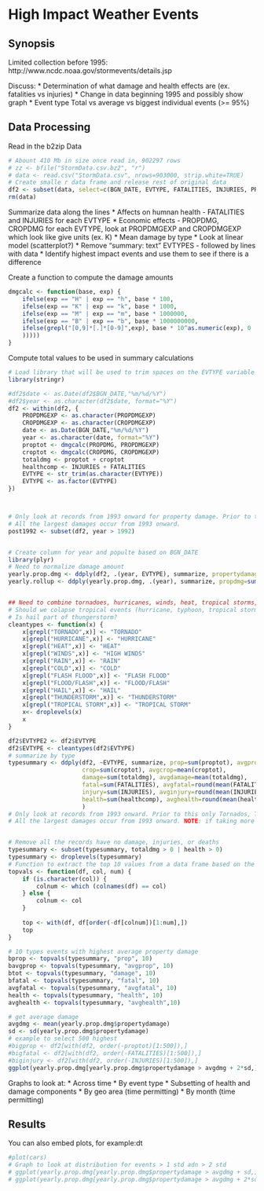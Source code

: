 High Impact Weather Events
========================================================

## Synopsis

Limited collection before 1995: http://www.ncdc.noaa.gov/stormevents/details.jsp

Discuss:
* Determination of what damage and health effects are (ex. fatalities vs injuries)
* Change in data beginning 1995 and possibly show graph
* Event type Total vs average vs biggest individual events (>= 95%)

## Data Processing
Read in the b2zip Data
```r
# Abount 410 Mb in size once read in, 902297 rows
# zz <- bfile("StormData.csv.bz2", "r")
# data <- read.csv("StormData.csv", nrows=903000, strip.white=TRUE)
# Create smalle r data frame and release rest of original data
df2 <- subset(data, select=c(BGN_DATE, EVTYPE, FATALITIES, INJURIES, PROPDMG, PROPDMGEXP,CROPDMG,CROPDMGEXP,F,MAG))
rm(data)
```

Summarize data along the lines
* Affects on humnan health - FATALITIES and INJURIES  for each EVTYPE
* Economic effects - PROPDMG, CROPDMG for each EVTYPE, look at PROPDMGEXP and CROPDMGEXP which look like give units (ex. K)
* Mean damage by type
* Look at linear model (scatterplot?)
* Remove "summary: text" EVTYPES - followed by lines with data
* Identify highest impact events and use them to see if there is a difference

Create a function to compute the damage amounts
```r
dmgcalc <- function(base, exp) {
    ifelse(exp == "H" | exp == "h", base * 100,
    ifelse(exp == "K" | exp == "k", base * 1000,
    ifelse(exp == "M" | exp == "m", base * 1000000,
    ifelse(exp == "B" | exp == "b", base * 1000000000,
    ifelse(grepl("[0,9]*[.]*[0-9]",exp), base * 10^as.numeric(exp), 0
    )))))
}
```


Compute total values to be used in summary calculations
```r
# Load library that will be used to trim spaces on the EVTYPE variable
library(stringr)

#df2$date <- as.Date(df2$BGN_DATE,"%m/%d/%Y")
#df2$year <- as.character(df2$date, format="%Y")
df2 <- within(df2, {
    PROPDMGEXP <- as.character(PROPDMGEXP)
    CROPDMGEXP <- as.character(CROPDMGEXP)
    date <- as.Date(BGN_DATE,"%m/%d/%Y")
    year <- as.character(date, format="%Y")
    proptot <- dmgcalc(PROPDMG, PROPDMGEXP)
    croptot <- dmgcalc(CROPDMG, CROPDMGEXP)
    totaldmg <- proptot + croptot
    healthcomp <- INJURIES + FATALITIES
    EVTYPE <- str_trim(as.character(EVTYPE))
    EVTYPE <- as.factor(EVTYPE)
})



# Only look at records from 1993 onward for property damage. Prior to this only Tornados, Thunderstorm, and Hail damage were recorded.
# All the largest damages occur from 1993 onward.
post1992 <- subset(df2, year > 1992)


# Create column for year and populte based on BGN_DATE
library(plyr)
# Need to normalize damage amount
yearly.prop.dmg <- ddply(df2, .(year, EVTYPE), summarize, propertydamage=sum(PROPDMG))
yearly.rollup <- ddply(yearly.prop.dmg, .(year), summarize, propdmg=sum(propertydamage))


## Need to combine tornadoes, hurricanes, winds, heat, tropical storms, cold, rain,
# Should we colapse tropical events (hurricane, typhoon, tropical storm, storm surge) into a single type?
# Is hail part of thungerstorm?
cleantypes <- function(x) {
    x[grepl("TORNADO",x)] <- "TORNADO"
    x[grepl("HURRICANE",x)] <- "HURRICANE"
    x[grepl("HEAT",x)] <- "HEAT"
    x[grepl("WINDS",x)] <- "HIGH WINDS"
    x[grepl("RAIN",x)] <- "RAIN"
    x[grepl("COLD",x)] <- "COLD"
    x[grepl("FLASH FLOOD",x)] <- "FLASH FLOOD"
    x[grepl("FLOOD/FLASH",x)] <- "FLOOD/FLASH"
    x[grepl("HAIL",x)] <- "HAIL"
    x[grepl("THUNDERSTORM",x)] <- "THUNDERSTORM"
    x[grepl("TROPICAL STORM",x)] <- "TROPICAL STORM"
    x<- droplevels(x)
    x
}

df2$EVTYPE2 <- df2$EVTYPE
df2$EVTYPE <- cleantypes(df2$EVTYPE)
# summarize by type
typesummary <- ddply(df2, ~EVTYPE, summarize, prop=sum(proptot), avgprop=mean(proptot), 
                     crop=sum(croptot), avgcrop=mean(croptot),
                     damage=sum(totaldmg), avgdamage=mean(totaldmg),
                     fatal=sum(FATALITIES), avgfatal=round(mean(FATALITIES),0), 
                     injury=sum(INJURIES), avginjury=round(mean(INJURIES),0),
                     health=sum(healthcomp), avghealth=round(mean(healthcomp),0)
                     ) 
# Only look at records from 1993 onward. Prior to this only Tornados, Thunderstorm, and Hail damage were recorded.
# All the largest damages occur from 1993 onward. NOTE: if taking more than top 100 then pre 1993 instances occur.


# Remove all the records have no damage, injuries, or deaths
typesummary <- subset(typesummary, totaldmg > 0 | health > 0)
typesummary <- droplevels(typesummary)
# Function to extract the top 10 values from a data frame based on the passed column
topvals <- function(df, col, num) {
    if (is.character(col)) {
        colnum <- which (colnames(df) == col)
    } else {
        colnum <- col
    }
    
    top <- with(df, df[order(-df[colnum])[1:num],])
    top
}

# 10 types events with highest average property damage
bprop <- topvals(typesummary, "prop", 10)
bavgprop <- topvals(typesummary, "avgprop", 10)
btot <- topvals(typesummary, "damage", 10)
bfatal <- topvals(typesummary, "fatal", 10)
avgfatal <- topvals(typesummary, "avgfatal", 10)
health <- topvals(typesummary, "health", 10)
avghealth <- topvals(typesummary, "avghealth",10)

# get average damage
avgdmg <- mean(yearly.prop.dmg$propertydamage)
sd <- sd(yearly.prop.dmg$propertydamage)
# example to select 500 highest
#bigprop <- df2[with(df2, order(-proptot)[1:500]),]
#bigfatal <- df2[with(df2, order(-FATALITIES)[1:500]),]
#biginjury <- df2[with(df2, order(-INJURIES)[1:500]),]
ggplot(yearly.prop.dmg[yearly.prop.dmg$propertydamage > avgdmg + 2*sd,], aes(x=EVTYPE,y=propertydamage)) + geom_boxplot()
```

Graphs to look at:
* Across time
* By event type
* Subsetting of health and damage components
* By geo area (time permitting)
* By month (time permitting)

## Results

You can also embed plots, for example:dt


```r
#plot(cars)
# Graph to look at distribution for events > 1 std adn > 2 std
# ggplot(yearly.prop.dmg[yearly.prop.dmg$propertydamage > avgdmg + sd,], aes(x=EVTYPE,y=propertydamage)) + geom_boxplot()
# ggplot(yearly.prop.dmg[yearly.prop.dmg$propertydamage > avgdmg + 2*sd,], aes(x=EVTYPE,y=propertydamage)) + geom_boxplot()
```

